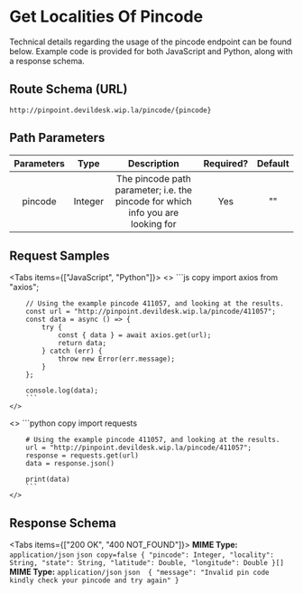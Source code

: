 
# Get Localities Of Pincode



Technical details regarding the usage of the pincode endpoint can be found below. Example code is provided for both JavaScript and Python, along with a response schema.

## Route Schema (URL)


```
http://pinpoint.devildesk.wip.la/pincode/{pincode}

```


## Path Parameters

| Parameters |   Type    |                                     Description                                          | Required? | Default |
|:----------:|:-------: |:----------------------------------------------------------------------------: |:--------: |:------:|
| pincode    |  Integer  | The pincode path parameter; i.e. the pincode for which info you are looking for |     Yes    |    ""   |


## Request Samples

<Tabs items={["JavaScript", "Python"]}>
  <Tab>
    <>
        ```js copy 
        import axios from "axios";

        // Using the example pincode 411057, and looking at the results.
        const url = "http://pinpoint.devildesk.wip.la/pincode/411057";
        const data = async () => {
            try {
                const { data } = await axios.get(url);
                return data;
            } catch (err) {
                throw new Error(err.message);
            }
        };

        console.log(data);
        ```
    </>

  </Tab>
  <Tab>
    <>
        ```python copy 
        import requests

        # Using the example pincode 411057, and looking at the results.
        url = "http://pinpoint.devildesk.wip.la/pincode/411057";
        response = requests.get(url)
        data = response.json()

        print(data)
        ```
    </>

  </Tab>
</Tabs>


## Response Schema


<Tabs items={["200 OK", "400 NOT_FOUND"]}>
  <Tab>
    **MIME Type:** `application/json`
    ```json copy=false
    {
        "pincode": Integer,
        "locality": String,
        "state": String,
        "latitude": Double,
        "longitude": Double
    }[]
    ```
  </Tab>
  <Tab>
    **MIME Type:** `application/json`
    ```json 
    {
        "message": "Invalid pin code kindly check your pincode and try again"
    }
    ```

  </Tab>
</Tabs>
